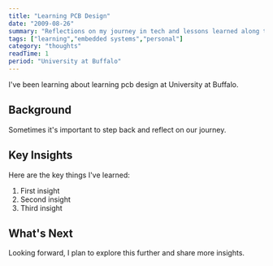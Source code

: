 ```yaml
---
title: "Learning PCB Design"
date: "2009-08-26"
summary: "Reflections on my journey in tech and lessons learned along the way."
tags: ["learning","embedded systems","personal"]
category: "thoughts"
readTime: 1
period: "University at Buffalo"
---
```


I've been learning about learning pcb design at University at Buffalo.

## Background

Sometimes it's important to step back and reflect on our journey.

## Key Insights

Here are the key things I've learned:

1. First insight
2. Second insight
3. Third insight

## What's Next

Looking forward, I plan to explore this further and share more insights.

